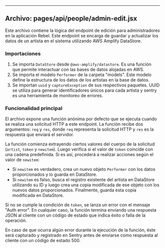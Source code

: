 

---
## Archivo: pages/api/people/admin-edit.jsx

Este archivo contiene la lógica del endpoint de edición para administradores en la aplicación Rebel. Este endpoint se encarga de guardar y actualizar los datos de un artista en el sistema utilizando AWS Amplify DataStore.

### Importaciones

1. Se importa `DataStore` desde `@aws-amplify/datastore`. Es una función que permite interactuar con las bases de datos alojadas en AWS.
2. Se importa el modelo `Performer` de la carpeta "models". Este modelo define la estructura de los datos de los artistas en la base de datos.
3. Se importan `uuid` y `captureException` de sus respectivos paquetes. UUID se utiliza para generar identificadores únicos para cada artista y sentry es una herramienta de monitoreo de errores.

### Funcionalidad principal

El archivo expone una función anónima por defecto que se ejecuta cuando se realiza una solicitud HTTP a este endpoint. La función recibe dos argumentos: `req` y `res`, donde `req` representa la solicitud HTTP y `res` es la respuesta que enviará el servidor.

La función comienza extrayendo ciertos valores del cuerpo de la solicitud (`artist`, `token` y `newitem`). Luego verifica si el valor de `token` coincide con una cadena predefinida. Si es así, procederá a realizar acciones según el valor de `newitem`:

- Si `newitem` es verdadero, crea un nuevo objeto `Performer` con los datos proporcionados y lo guarda en DataStore.
- Si `newitem` es falso, busca el registro existente del artista en DataStore utilizando su ID y luego crea una copia modificada de ese objeto con los nuevos datos proporcionados. Finalmente, guarda esta copia modificada en DataStore.

Si no se cumple la condición de `token`, se lanza un error con el mensaje "Auth error". En cualquier caso, la función termina enviando una respuesta JSON al cliente con un código de estado que indica éxito o falla de la operación.

En caso de que ocurra algún error durante la ejecución de la función, éste será capturado y registrado en Sentry antes de enviarse como respuesta al cliente con un código de estado 500.